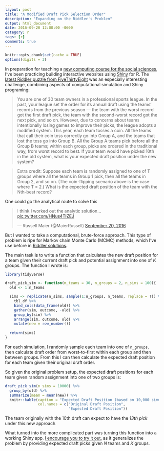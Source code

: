 ```yaml
---
layout: post
title: "A Modified Draft Pick Selection Order"
description: "Expanding on the Riddler's Problem"
output: html_document
date: 2016-09-20 12:00:00 -0600
category: r
tags: [r]
comments: true
---
```


```r
knitr::opts_chunk$set(cache = TRUE)
options(digits = 3)
```

In preparation for teaching a [new computing course for the social sciences](https://uc-cfss.github.io), I've been practicing building interactive websites using [Shiny](http://shiny.rstudio.com/) for R. The [latest Riddler puzzle from FiveThirtyEight](http://fivethirtyeight.com/features/how-high-can-count-von-count-count/) was an especially interesting challenge, combining aspects of computational simulation and Shiny programing:

> You are one of 30 team owners in a professional sports league. In the past, your league set the order for its annual draft using the teams’ records from the previous season — the team with the worst record got the first draft pick, the team with the second-worst record got the next pick, and so on. However, due to concerns about teams intentionally losing games to improve their picks, the league adopts a modified system. This year, each team tosses a coin. All the teams that call their coin toss correctly go into Group A, and the teams that lost the toss go into Group B. All the Group A teams pick before all the Group B teams; within each group, picks are ordered in the traditional way, from worst record to best. If your team would have picked 10th in the old system, what is your expected draft position under the new system?

> Extra credit: Suppose each team is randomly assigned to one of T groups where all the teams in Group 1 pick, then all the teams in Group 2, and so on. (The coin-flipping scenario above is the case where T = 2.) What is the expected draft position of the team with the Nth-best record?

One could go the analytical route to solve this

<blockquote class="twitter-tweet" data-conversation="none" data-lang="en"><p lang="en" dir="ltr">I think I worked out the analytic solution... <a href="https://t.co/HNus4TIZEJ">pic.twitter.com/HNus4TIZEJ</a></p>&mdash; Russell Maier (@MaierRussell) <a href="https://twitter.com/MaierRussell/status/778056486593454080">September 20, 2016</a></blockquote>
<script async src="//platform.twitter.com/widgets.js" charset="utf-8"></script>

But I wanted to take a computational, brute-force approach. This type of problem is ripe for Markov chain Monte Carlo (MCMC) methods, which I've use before in [Riddler solutions](http://www.bensoltoff.com/r/can-you-win-this-hot-new-game-show/).

The main task is to write a function that calculates the new draft position for a team given their current draft pick and potential assignment into one of $K$ groups. The function I wrote is:

```r
library(tidyverse)

draft_pick_sim <- function(n_teams = 30, n_groups = 2, n_sims = 100){
  old <- 1:n_teams

  sims <- replicate(n_sims, sample(1:n_groups, n_teams, replace = T)) %>%
    tbl_df %>%
    bind_cols(data_frame(old)) %>%
    gather(sim, outcome, -old) %>%
    group_by(sim) %>%
    arrange(sim, outcome, old) %>%
    mutate(new = row_number())
  
  return(sims)
}
```

For each simulation, I randomly sample each team into one of `n_groups`, then calculate draft order from worst-to-first within each group and then between groups. From this I can then calculate the expected draft position for each team given their original draft order.

So given the original problem setup, the expected draft positions for each team given random assignment into one of two groups is:

```r
draft_pick_sim(n_sims = 10000) %>%
  group_by(old) %>%
  summarize(mean = mean(new)) %>%
  knitr::kable(caption = "Expected Draft Position (based on 10,000 simulations)",
               col.names = c("Original Draft Position",
                             "Expected Draft Position"))
```

The team originally with the 10th draft can expect to have the *13th pick* under this new approach.

What turned into the more complicated part was turning this function into a working Shiny app. [I encourage you to try it out](https://bensoltoff.shinyapps.io/draft_pick/), as it generalizes the problem by providing expected draft picks given $N$ teams and $K$ groups.


